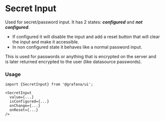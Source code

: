 
# Secret Input

Used for secret/password input. It has 2 states: **_configured_** and **_not configured_**.

- If configured it will disable the input and add a reset button that will
  clear the input and make it accessible.
- In non configured state it behaves like a normal password input.

This is used for passwords or anything that is encrypted on the server and is
later returned encrypted to the user (like datasource passwords).

### Usage

```tsx
import {SecretInput} from '@grafana/ui';

<SecretInput
  value={...}
  isConfigured={...}
  onChange={...}
  onReset={...}
/>
```

<Props of={SecretInput} />
